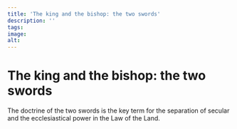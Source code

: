 ```yaml
---
title: 'The king and the bishop: the two swords'
description: ''
tags:
image: 
alt: 
---
```



# The king and the bishop: the two swords

The doctrine of the two swords is the key term for the separation of secular and the ecclesiastical power in the Law of the Land.